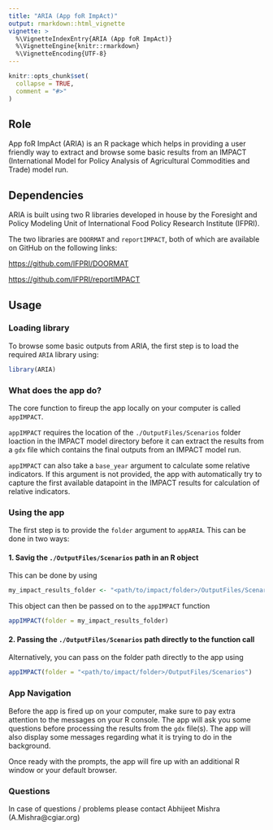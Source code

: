 ```yaml
---
title: "ARIA (App foR ImpAct)"
output: rmarkdown::html_vignette
vignette: >
  %\VignetteIndexEntry{ARIA (App foR ImpAct)}
  %\VignetteEngine{knitr::rmarkdown}
  %\VignetteEncoding{UTF-8}
---
```


```r
knitr::opts_chunk$set(
  collapse = TRUE,
  comment = "#>"
)
```

## Role

App foR ImpAct (ARIA) is an R package which helps in providing a user friendly way to extract and browse some basic results from an IMPACT (International Model for Policy Analysis of Agricultural Commodities and Trade) model run.

## Dependencies

ARIA is built using two R libraries developed in house by the Foresight and Policy Modeling Unit of International Food Policy Research Institute (IFPRI).

The two libraries are `DOORMAT` and `reportIMPACT`, both of which are available on GitHub on the following links:

[https://github.com/IFPRI/DOORMAT](https://github.com/IFPRI/DOORMAT)

[https://github.com/IFPRI/reportIMPACT](https://github.com/IFPRI/reportIMPACT)

## Usage

### Loading library

To browse some basic outputs from ARIA, the first step is to load the required `ARIA` library using:

```r
library(ARIA)
```

### What does the app do?

The core function to fireup the app locally on your computer is called `appIMPACT`.

`appIMPACT` requires the location of the `./OutputFiles/Scenarios` folder loaction in the IMPACT model directory before it can extract the results from a `gdx` file which contains the final outputs from an IMPACT model run.

`appIMPACT` can also take a `base_year` argument to calculate some relative indicators. If this argument is not provided, the app with automatically try to capture the first available datapoint in the IMPACT results for calculation of relative indicators.

### Using the app

The first step is to provide the `folder` argument to `appARIA`. This can be done in two ways:

#### 1. Savig the `./OutputFiles/Scenarios` path in an R object 

This can be done by using
```r
my_impact_results_folder <- "<path/to/impact/folder>/OutputFiles/Scenarios"
```

This object can then be passed on to the `appIMPACT` function
```r
appIMPACT(folder = my_impact_results_folder)
```

#### 2. Passing the `./OutputFiles/Scenarios` path directly to the function call

Alternatively, you can pass on the folder path directly to the app using

```r
appIMPACT(folder = "<path/to/impact/folder>/OutputFiles/Scenarios")
```

### App Navigation

Before the app is fired up on your computer, make sure to pay extra attention to the messages on your R console. The app will ask you some questions before processing the results from the `gdx` file(s). The app will also display some messages regarding what it is trying to do in the background.

Once ready with the prompts, the app will fire up with an additional R window or your default browser.

### Questions

In case of questions / problems please contact Abhijeet Mishra (A.Mishra@cgiar.org)
